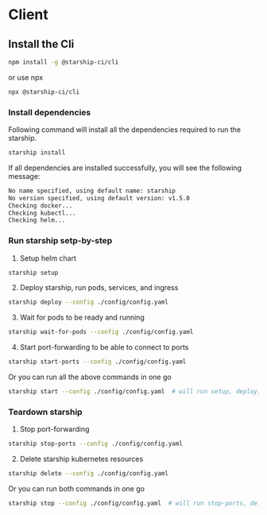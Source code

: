 # Client

## Install the Cli

```sh
npm install -g @starship-ci/cli
```
or use npx
```sh
npx @starship-ci/cli
```

### Install dependencies
Following command will install all the dependencies required to run the starship.
```sh
starship install
```

If all dependencies are installed successfully, you will see the following message:
```sh
No name specified, using default name: starship
No version specified, using default version: v1.5.0
Checking docker...
Checking kubectl...
Checking helm...
```

### Run starship setp-by-step

1. Setup helm chart
```sh
starship setup
```

2. Deploy starship, run pods, services, and ingress
```sh
starship deploy --config ./config/config.yaml
```

3. Wait for pods to be ready and running
```sh
starship wait-for-pods --config ./config/config.yaml
```

4. Start port-forwarding to be able to connect to ports
```sh
starship start-ports --config ./config/config.yaml
```

Or you can run all the above commands in one go
```sh
starship start --config ./config/config.yaml  # will run setup, deploy, wait-for-pods, start-ports
```

### Teardown starship

1. Stop port-forwarding
```sh
starship stop-ports --config ./config/config.yaml
```

2. Delete starship kubernetes resources
```sh
starship delete --config ./config/config.yaml
```

Or you can run both commands in one go
```sh
starship stop --config ./config/config.yaml  # will run stop-ports, delete
```
